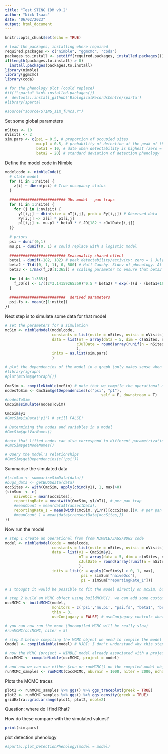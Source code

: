 ```yaml
---
title: "Test STING IDM v0.2"
author: "Nick Isaac"
date: "06/02/2023"
output: html_document
---
```


```r
knitr::opts_chunk$set(echo = TRUE)

# load the packages, installing where required
required.packages <- c("nimble", "ggmcmc", "coda")
packages.to.install <- setdiff(required.packages, installed.packages())
if(length(packages.to.install) > 0)
  install.packages(packages.to.install)
library(nimble)
library(ggmcmc)
library(coda)

# for the phenology plot (could replace)
#if(!"sparta" %in% installed.packages())
#  devtools::install_github('BiologicalRecordsCentre/sparta')
#library(sparta)

#source("source/STING_sim_funcs.r")
```

Set some global parameters
```r
nSites <- 10
nVisits <- 2
sim.pars <- c(psi = 0.5, # proportion of occupied sites 
              mu.p1 = 0.5, # probability of detection at the peak of the phenology curve
              beta1 = 10, # date when detectability is highest (zero = 1st July)
              beta2 = 20) # standard deviation of detection phenology
```

Define the model code in Nimble
```r
modelcode <- nimbleCode({
  # state model
  for (i in 1:nsite) {
    z[i] ~ dbern(psi) # True occupancy status
  }  
  
  ######################### Obs model - pan traps
  for (i in 1:nsite) {
    for (j in 1:nvisit) {
      y1[i,j] ~ dbin(size = nT[i,j], prob = Py[i,j]) # Observed data
      Py[i,j] <- z[i] * p1[i,j]
      p1[i,j] <- mu.p1 * beta3 * f_JD[182 + cJulDate[i,j]]
  }}
  
  # priors
  psi ~ dunif(0,1)
  mu.p1 ~ dunif(0, 1) # could replace with a logistic model
  
  ######################### Seasonality shared effect
  beta1 ~ dunif(-182, 182) # peak detectability/activity: zero = 1 July
  beta2 ~ T(dt(0, 1, 1), 0, 500) # Half Cauchy. Stdev of phenology. At sd=500 the curve is entirely flat
  beta3 <- 1/max(f_JD[1:365]) # scaling parameter to ensure that beta3 * f_JD = 1 at the peak of the phenology, i.e. where cJulDate = beta1
  
  for (d in 1:365){
    f_JD[d] <- 1/((2*3.14159265359)^0.5 * beta2) * exp(-((d - (beta1+182))^2 / (2* beta2^2)))
  }
  
  #########################  derived parameters
  psi.fs <- mean(z[1:nsite])
})
```


Next step is to simulate some data for that model
```r
# set the parameters for a simulation
mcSim <- nimbleModel(modelcode,
                     constants = list(nsite = nSites, nvisit = nVisits),
                     data = list(nT = array(data = 5, dim = c(nSites, nVisits)),
                                cJulDate = round(array(runif(n = nSites*nVisits, min = -80, max = 120), dim = c(nSites, nVisits)), 0)
                                ),
                     inits = as.list(sim.pars)
                     )

# plot the dependencies of the model in a graph (only makes sense when the model is very simple)
#library(igraph)
#plot(mcSim$getGraph())

CmcSim <- compileNimble(mcSim) # note that we compile the operational model not the code!
nodesToSim <- CmcSim$getDependencies(c("psi", "p1"),
                                           self = F, downstream = T)
#nodesToSim
CmcSim$simulate(nodesToSim)

CmcSim$y1
#CmcSim$isData('y1') # still FALSE!

# Determining the nodes and variables in a model
#CmcSim$getVarNames()

#note that lifted nodes can also correspond to different parametrizations
#CmcSim$getNodeNames()

# Query the model's relationships
#CmcSim$getDependencies(c('psi'))
```


Summarise the simulated data
```r
#(simSum <- summariseSimData(data))
#bugs_data <- getBUGSdata(data)
occSites <- with(CmcSim, apply(cbind(y1), 1, max)>0)
(simSum  <- c(
    naiveOcc = mean(occSites),
    reportingRate = mean(with(CmcSim, y1/nT)), # per pan trap
    #meanCount = mean(data$transectData),
    reportingRate_1 = mean(with(CmcSim, y1/nT)[occSites,])#, # per pan trap
    #meanCount_1 = mean(data$transectData[occSites,])
))
```


Now run the model
```r
# step 1 create an operational from from NIMBLE/JAGS/BUGS code
model <- nimbleModel(code = modelcode, 
                     constants = list(nsite = nSites, nvisit = nVisits),
                     data = list(y1 = CmcSim$y1,
                                 nT = array(data = 5, dim = c(nSites, nVisits)),
                                 cJulDate = round(array(runif(n = nSites*nVisits, min = -80, max = 120), dim = c(nSites, nVisits)), 0)
                                 ), 
                     inits = list(z = apply(CmcSim$y1 > 0, 1, max), 
                                  psi = simSum["naiveOcc"], 
                                  p1 = simSum["reportingRate_1"]))

# I thought it would be possible to fit the model directly on mcSim, but this doesn't seem to be possible

# step 2 build an MCMC object using buildMCMC(). we can add some customization here
occMCMC <- buildMCMC(model, 
                     monitors = c('psi','mu.p1', "psi.fs", "beta1", "beta2"), 
                     thin = 3, 
                     useConjugacy = FALSE) # useConjugacy controls whether conjugate samplers are assigned when possible

# you can now run the mcmc (Uncompiled MCMC will be really slow)
#runMCMC(occMCMC, niter = 5)

# step 3 before compiling the MCMC object we need to compile the model first
Cmodel <- compileNimble(model) # NJBI: I don't understand why this step is necessary

# now the MCMC (project = NIMBLE model already associated with a project)
CoccMCMC <- compileNimble(occMCMC, project = model)

# and now we can use either $run or runMCMC() on the compiled model object.
runMCMC_samples <- runMCMC(CoccMCMC, nburnin = 1000, niter = 2000, nchains = 3, samplesAsCodaMCMC = T)
```

Plots the MCMC traces
```r
plot1 <- runMCMC_samples %>% ggs() %>% ggs_traceplot(greek = TRUE)
plot2 <- runMCMC_samples %>% ggs() %>% ggs_density(greek = TRUE)
gridExtra::grid.arrange(plot1, plot2, ncol=2)
```

Question: where do I find Rhat?

How do these compare with the simulated values?
```r
print(sim.pars)
```

plot detection phenology
```r
#sparta::plot_DetectionPhenology(model = model)
```